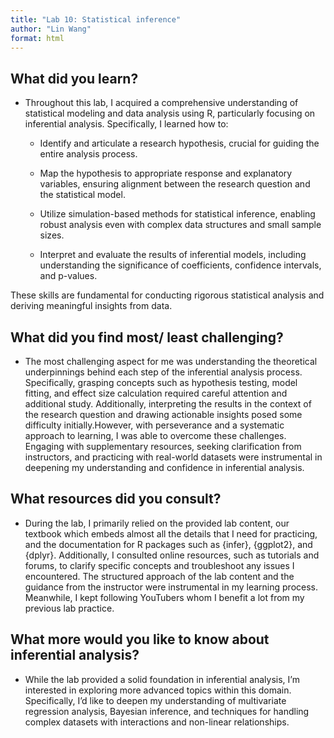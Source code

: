 ```yaml
---
title: "Lab 10: Statistical inference"
author: "Lin Wang"
format: html
---
```


<!--
2024-04-29: Great job on the lab! You have provided a detailed reflection on the lab, demonstrating a good understanding of the concepts covered. Note, however, that we did not cover some of the topics that you mentioned --be sure to review the lab content to ensure that you are accurately reflecting on the lab.
-->


## What did you learn?

- Throughout this lab, I acquired a comprehensive understanding of statistical modeling and data analysis using R, particularly focusing on inferential analysis. Specifically, I learned how to:

  - Identify and articulate a research hypothesis, crucial for guiding the entire analysis process.

  - Map the hypothesis to appropriate response and explanatory variables, ensuring alignment between the research question and the statistical model.

  - Utilize simulation-based methods for statistical inference, enabling robust analysis even with complex data structures and small sample sizes.

  - Interpret and evaluate the results of inferential models, including understanding the significance of coefficients, confidence intervals, and p-values.

These skills are fundamental for conducting rigorous statistical analysis and deriving meaningful insights from data.

<!--
2024-04-29: excellent summary of the lab. You have clearly articulated the key takeaways from the lab. You have also demonstrated a good understanding of the concepts covered in the lab.
-->

## What did you find most/ least challenging?

- The most challenging aspect for me was understanding the theoretical underpinnings behind each step of the inferential analysis process. Specifically, grasping concepts such as hypothesis testing, model fitting, and effect size calculation required careful attention and additional study. Additionally, interpreting the results in the context of the research question and drawing actionable insights posed some difficulty initially.However, with perseverance and a systematic approach to learning, I was able to overcome these challenges. Engaging with supplementary resources, seeking clarification from instructors, and practicing with real-world datasets were instrumental in deepening my understanding and confidence in inferential analysis.

<!--
2024-04-29: Yes, it can be tricky. But note, we took the simulation-based approach, so model fitting (and the associated assumptions) were not necessary. This is a strength of the approach we took in this lab. We also did not consider effect size, outside of the confidence interval.
 -->

## What resources did you consult?

- During the lab, I primarily relied on the provided lab content, our textbook which embeds almost all the details that I need for practicing, and the documentation for R packages such as {infer}, {ggplot2}, and {dplyr}. Additionally, I consulted online resources, such as tutorials and forums, to clarify specific concepts and troubleshoot any issues I encountered. The structured approach of the lab content and the guidance from the instructor were instrumental in my learning process. Meanwhile, I kept following YouTubers whom I benefit a lot from my previous lab practice.

<!--
2024-04-29: Good to see that you are using a variety of resources to support your learning. This is a good strategy to deepen your understanding of the concepts covered in the lab.
 -->

##  What more would you like to know about inferential analysis?

- While the lab provided a solid foundation in inferential analysis, I'm interested in exploring more advanced topics within this domain. Specifically, I'd like to deepen my understanding of multivariate regression analysis, Bayesian inference, and techniques for handling complex datasets with interactions and non-linear relationships.

<!--
2024-04-29: Great to see that you are interested in exploring more advanced topics in inferential analysis. These are all important areas to explore and will deepen your understanding of statistical modeling and data analysis.
-->
